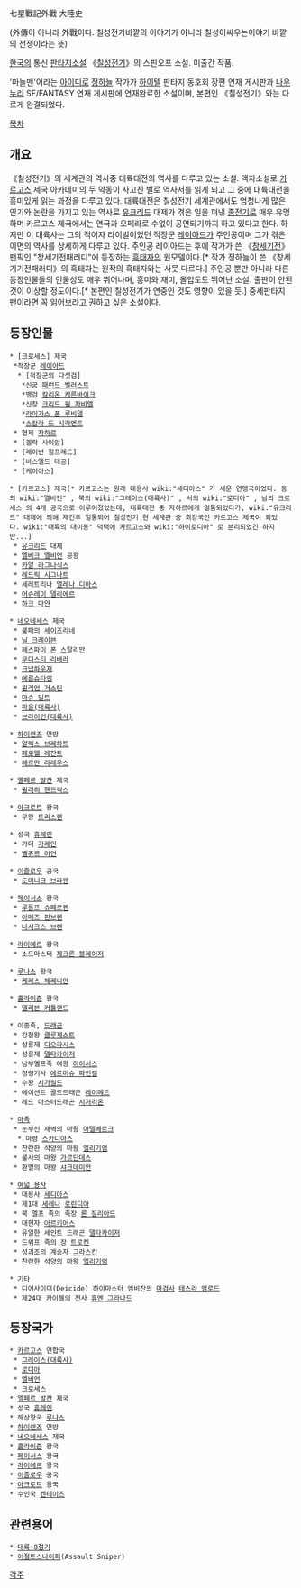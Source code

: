 七星戰記外戰 大陸史

(外傳이 아니라 外戰이다. 칠성전기바깥의 이야기가 아니라 칠성이싸우는이야기 바깥의 전쟁이라는 뜻)

[[한국]]의 통신 [[판타지소설]] 《[[칠성전기]]》의 스핀오프 소설. 미출간 작품.

'마늘맨'이라는 [[아이디]]로 [[정하늘]] 작가가 [[하이텔]] 판타지 동호회 장편 연재 게시판과 [[나우누리]] SF/FANTASY 연재 게시판에 연재완료한 소설이며, 본편인 《칠성전기》와는 다르게 완결되었다.

[[목차]]
== 개요 ==
《칠성전기》의 세계관의 역사중 대륙대전의 역사를 다루고 있는 소설. 액자소설로 [[카르고스]] 제국 아카데미의 두 악동이 사고친 벌로 역사서를 읽게 되고 그 중에 대륙대전을 흥미있게 읽는 과정을 다루고 있다. 대륙대전은 칠성전기 세계관에서도 엄청나게 많은 인기와 논란을 가지고 있는 역사로 [[유크리드]] 대제가 겪은 일을 펴낸 [[종전기]]로 매우 유명하며 카르고스 제국에서는 연극과 오페라로 수없이 공연되기까지 하고 있다고 한다.
하지만 이 대륙사는 그의 적이자 라이벌이었던 적장군 [[레이아드]]가 주인공이며 그가 겪은 이면의 역사를 상세하게 다루고 있다.
주인공 레이아드는 후에 작가가 쓴 《[[창세기전]]》팬픽인 "창세기전패러디"에 등장하는 [[흑태자]]의 원모델이다.[* 작가 정하늘이 쓴 《창세기기전패러디》의 흑태자는 원작의 흑태자와는 사뭇 다르다.]
주인공 뿐만 아니라 다른 등장인물들의 인물성도 매우 뛰어나며, 흥미와 재미, 몰입도도 뛰어난 소설. 출판이 안된 것이 이상할 정도이다.[* 본편인 칠성전기가 연중인 것도 영향이 있을 듯.] 중세판타지 팬이라면 꼭 읽어보라고 권하고 싶은 소설이다.


== 등장인물 ==
 * [크로세스] 제국
  *적장군 [[레이아드]]
   * [적장군의 다섯검]
    *신궁 [[패런드 벨러스트]]
    *맹검 [[칼리온 케른바이크]]
    *신창 [[크리드 윌 자비엘]]
    *[[라이가스 폰 루비델]]
    *[[스칼라 드 시라엔트]]
  * 혈제 [[자하르]]
  * [겔락 사이암]
  * [레이번 윌프레드]
  * [바스엘드 대공]
  * [케이아스]

 * [카르고스] 제국[* 카르고스는 원래 대용사 wiki:"세디아스" 가 세운 연맹국이었다. 동의 wiki:"엘비언" , 북의 wiki:"그레이스(대륙사)" , 서의 wiki:"로디아" , 남의 크로세스 의 4개 공국으로 이루어졌었는데, 대륙대전 중 자하르에게 일통되었다가, wiki:"유크리드" 대제에 의해 재건후 일통되어 칠성전기 현 세계관 중 최강국인 카르고스 제국이 되었다. wiki:"대륙의 대이동" 덕택에 카르고스와 wiki:"하이로디아" 로 분리되었긴 하지만...]
  * [[유크리드]] 대제
  * [[엘베크 엘비언]] 공왕
  * [[카알 라그나식스]]
  * [[레드릭 시그나트]]
  * 세레트리나 [[엘레나 디아스]]
  * [[어슈레이 델리에르]]
  * [[하크 다얀]]

 * [[네오네세스]] 제국
  * 불패의 [[세이즈리네]]
  * [[닐 크레이븐]]
  * [[헤스파이 폰 스탈리안]]
  * [[무디스티 리베라]]
  * [[크냅하우저]]
  * [[에른슈타인]]
  * [[윌리엄 거스틴]]
  * [[마슈 딜트]]
  * [[파울(대륙사)]]
  * [[브라이언(대륙사)]]

 * [[하이랜즈]] 연방
  * [[알렉스 브레하트]]
  * [[페로웰 레잔트]]
  * [[헤르만 라레우스]]

 * [[엘페르 발칸]] 제국
  * [[윌리히 핸드릭스]]

 * [[아크로트]] 왕국
  * 무왕 [[트리스랜]]

 * 성국 [[휴레인]]
  * 가더 [[가레인]]
  * [[벨쥬르 이언]]

 * [[이즐로우]] 공국
  * [[도미니크 브라웬]]

 * [[페이서스]] 왕국
  * [[루돌프 슈페르켄]]
  * [[아메즈 핀브렌]]
  * [[나시크스 브렌]]

 * [[라이에르]] 왕국
  * 소드마스터 [[제크론 블레이저]]

 * [[루나스]] 왕국
  * [[케레스 체레니안]]

 * [[홀라이즘]] 왕국
  * [[델리븐 커틀랜드]]

 * 이종족, [[드래곤]]
  * 강철왕 [[클루제스트]]
  * 성룡제 [[디오라시스]]
  * 성룡제 [[델타카이저]]
  * 남부엘프족 여왕 [[아이시스]]
  * 정령기사 [[에르미슈 파인켈]]
  * 수왕 [[시가필드]]
  * 에이션트 골드드래곤 [[레이메드]]
  * 레드 마스터드래곤 [[시저리온]]

 * [[마족]]
  * 눈부신 새벽의 마왕 [[아델베르크]]
   * 마령 [[스카디아스]]
  * 찬란한 석양의 마왕 [[엘리기엄]]
  * 불사의 마왕 [[가르단데스]]
  * 환멸의 마왕 [[샤크데미안]]

 * [[여덟 용사]]
  * 대용사 [[세디아스]]
  * 제1대 [[세레나]] [[로린디아]]
  * 북 엘프 족의 족장 [[론 질리아드]]
  * 대현자 [[아르키어스]]
  * 유일한 세인트 드래곤 [[델타카이저]]
  * 드워프 족의 장 [[트로켄]]
  * 성괴조의 계승자 [[그라스칸]]
  * 찬란한 석양의 마왕 [[엘리기엄]]

 * 기타
  * 디어사이더(Deicide) 하이마스터 엠비잔의 [[마검사]] [[테스라 엠로드]]
  * 제24대 카이젤의 전사 [[휴엔 그라나드]]

== 등장국가 ==
 * [[카르고스]] 연합국
  * [[그레이스(대륙사)]]
  * [[로디아]]
  * [[엘비언]]
  * [[크로세스]]
 * [[엘페르 발칸]] 제국
 * 성국 [[휴레인]]
 * 해상왕국 [[루나스]]
 * [[하이렌즈]] 연방
 * [[네오네세스]] 제국
 * [[홀라이즘]] 왕국
 * [[페이서스]] 왕국
 * [[라이에르]] 왕국
 * [[이즐로우]] 공국
 * [[아크로트]] 왕국
 * 수인국 [[켄테이즈]]


== 관련용어 ==
 * [[대륙 8절기]]
 * [[어절트스나이퍼]](Assault Sniper)


[[각주]]
